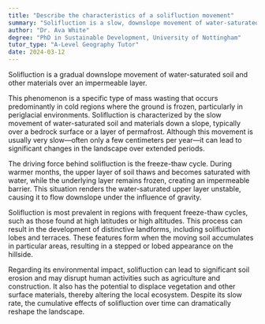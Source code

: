 ```yaml
---
title: "Describe the characteristics of a solifluction movement"
summary: "Solifluction is a slow, downslope movement of water-saturated soil and other material over an impermeable surface."
author: "Dr. Ava White"
degree: "PhD in Sustainable Development, University of Nottingham"
tutor_type: "A-Level Geography Tutor"
date: 2024-03-12
---
```


Solifluction is a gradual downslope movement of water-saturated soil and other materials over an impermeable layer.

This phenomenon is a specific type of mass wasting that occurs predominantly in cold regions where the ground is frozen, particularly in periglacial environments. Solifluction is characterized by the slow movement of water-saturated soil and materials down a slope, typically over a bedrock surface or a layer of permafrost. Although this movement is usually very slow—often only a few centimeters per year—it can lead to significant changes in the landscape over extended periods.

The driving force behind solifluction is the freeze-thaw cycle. During warmer months, the upper layer of soil thaws and becomes saturated with water, while the underlying layer remains frozen, creating an impermeable barrier. This situation renders the water-saturated upper layer unstable, causing it to flow downslope under the influence of gravity.

Solifluction is most prevalent in regions with frequent freeze-thaw cycles, such as those found at high latitudes or high altitudes. This process can result in the development of distinctive landforms, including solifluction lobes and terraces. These features form when the moving soil accumulates in particular areas, resulting in a stepped or lobed appearance on the hillside.

Regarding its environmental impact, solifluction can lead to significant soil erosion and may disrupt human activities such as agriculture and construction. It also has the potential to displace vegetation and other surface materials, thereby altering the local ecosystem. Despite its slow rate, the cumulative effects of solifluction over time can dramatically reshape the landscape.
    